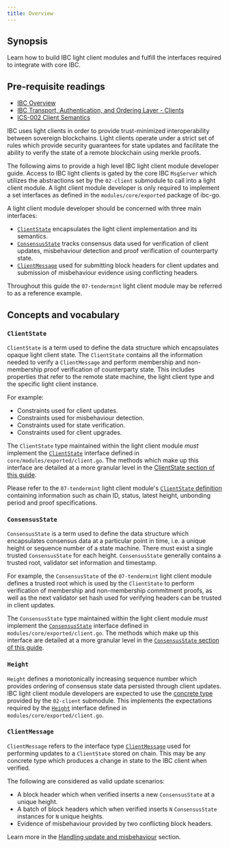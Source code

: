```yaml
---
title: Overview
---
```


## Synopsis

Learn how to build IBC light client modules and fulfill the interfaces required to integrate with core IBC.

<Note>

## Pre-requisite readings

- [IBC Overview](/ibc/v8.5.x/ibc/overview)
- [IBC Transport, Authentication, and Ordering Layer - Clients](https://tutorials.cosmos.network/academy/3-ibc/4-clients.html)
- [ICS-002 Client Semantics](https://github.com/cosmos/ibc/tree/main/spec/core/ics-002-client-semantics)

</Note>

IBC uses light clients in order to provide trust-minimized interoperability between sovereign blockchains. Light clients operate under a strict set of rules which provide security guarantees for state updates and facilitate the ability to verify the state of a remote blockchain using merkle proofs.

The following aims to provide a high level IBC light client module developer guide. Access to IBC light clients is gated by the core IBC `MsgServer` which utilizes the abstractions set by the `02-client` submodule to call into a light client module. A light client module developer is only required to implement a set interfaces as defined in the `modules/core/exported` package of ibc-go.

A light client module developer should be concerned with three main interfaces:

- [`ClientState`](#clientstate) encapsulates the light client implementation and its semantics.
- [`ConsensusState`](#consensusstate) tracks consensus data used for verification of client updates, misbehaviour detection and proof verification of counterparty state.
- [`ClientMessage`](#clientmessage) used for submitting block headers for client updates and submission of misbehaviour evidence using conflicting headers.

Throughout this guide the `07-tendermint` light client module may be referred to as a reference example.

## Concepts and vocabulary

### `ClientState`

`ClientState` is a term used to define the data structure which encapsulates opaque light client state. The `ClientState` contains all the information needed to verify a `ClientMessage` and perform membership and non-membership proof verification of counterparty state. This includes properties that refer to the remote state machine, the light client type and the specific light client instance.

For example:

- Constraints used for client updates.
- Constraints used for misbehaviour detection.
- Constraints used for state verification.
- Constraints used for client upgrades.

The `ClientState` type maintained within the light client module _must_ implement the [`ClientState`](https://github.com/cosmos/ibc-go/tree/02-client-refactor-beta1/modules/core/exported/client.go#L36) interface defined in `core/modules/exported/client.go`.
The methods which make up this interface are detailed at a more granular level in the [ClientState section of this guide](/ibc/v8.5.x/light-clients/developer-guide/client-state).

Please refer to the `07-tendermint` light client module's [`ClientState` definition](https://github.com/cosmos/ibc-go/tree/02-client-refactor-beta1/proto/ibc/lightclients/tendermint/v1/tendermint.proto#L18) containing information such as chain ID, status, latest height, unbonding period and proof specifications.

### `ConsensusState`

`ConsensusState` is a term used to define the data structure which encapsulates consensus data at a particular point in time, i.e. a unique height or sequence number of a state machine. There must exist a single trusted `ConsensusState` for each height. `ConsensusState` generally contains a trusted root, validator set information and timestamp.

For example, the `ConsensusState` of the `07-tendermint` light client module defines a trusted root which is used by the `ClientState` to perform verification of membership and non-membership commitment proofs, as well as the next validator set hash used for verifying headers can be trusted in client updates.

The `ConsensusState` type maintained within the light client module _must_ implement the [`ConsensusState`](https://github.com/cosmos/ibc-go/tree/02-client-refactor-beta1/modules/core/exported/client.go#L134) interface defined in `modules/core/exported/client.go`.
The methods which make up this interface are detailed at a more granular level in the [`ConsensusState` section of this guide](/ibc/v8.5.x/light-clients/developer-guide/consensus-state).

### `Height`

`Height` defines a monotonically increasing sequence number which provides ordering of consensus state data persisted through client updates.
IBC light client module developers are expected to use the [concrete type](https://github.com/cosmos/ibc-go/tree/02-client-refactor-beta1/proto/ibc/core/client/v1/client.proto#L89) provided by the `02-client` submodule. This implements the expectations required by the [`Height`](https://github.com/cosmos/ibc-go/blob/v7.0.0/modules/core/exported/client.go#L156) interface defined in `modules/core/exported/client.go`.

### `ClientMessage`

`ClientMessage` refers to the interface type [`ClientMessage`](https://github.com/cosmos/ibc-go/blob/v7.0.0/modules/core/exported/client.go#L147) used for performing updates to a `ClientState` stored on chain.
This may be any concrete type which produces a change in state to the IBC client when verified.

The following are considered as valid update scenarios:

- A block header which when verified inserts a new `ConsensusState` at a unique height.
- A batch of block headers which when verified inserts `N` `ConsensusState` instances for `N` unique heights.
- Evidence of misbehaviour provided by two conflicting block headers.

Learn more in the [Handling update and misbehaviour](/ibc/v8.5.x/light-clients/developer-guide/updates-and-misbehaviour) section.
